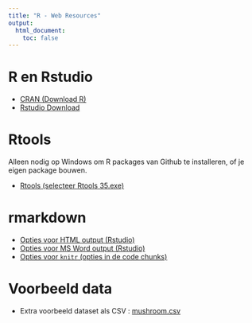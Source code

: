```yaml
---
title: "R - Web Resources"
output:
  html_document:
    toc: false
---
```



# R en Rstudio

- [CRAN (Download R)](https://cran.rstudio.com/)
- [Rstudio Download](https://www.rstudio.com/products/rstudio/download/)


# Rtools

Alleen nodig op Windows om R packages van Github te installeren, of je eigen package bouwen.

- [Rtools (selecteer Rtools 35.exe)](https://cran.r-project.org/bin/windows/Rtools/)


# rmarkdown

- [Opties voor HTML output (Rstudio)](https://bookdown.org/yihui/rmarkdown/html-document.html)
- [Opties voor MS Word output (Rstudio)](https://bookdown.org/yihui/rmarkdown/word-document.html)
- [Opties voor `knitr` (opties in de code chunks)](https://yihui.name/knitr/options/)

# Voorbeeld data

 - Extra voorbeeld dataset als CSV : [mushroom.csv](data/mushroom.csv)
 